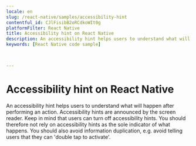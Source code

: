 ```yaml
---
locale: en
slug: /react-native/samples/accessibility-hint
contentful_id: CJlFisibB2oRCdkoWIt0g
platformFilter: React Native
title: Accessibility hint on React Native
description: An accessibility hint helps users to understand what will happen after performing an action.
keywords: [React Native code sample]


	
---
```


# Accessibility hint on React Native

An accessibility hint helps users to understand what will happen after performing an action. Accessibility hints are announced by the screen reader. Keep in mind that users can turn off accessibility hints. You should therefore not rely on accessibility hints as the sole indicator of what happens. You should also avoid information duplication, e.g. avoid telling users that they can 'double tap to activate'.

<CodeSample id="accessibility-hint" locale="en" platform="react native"/>